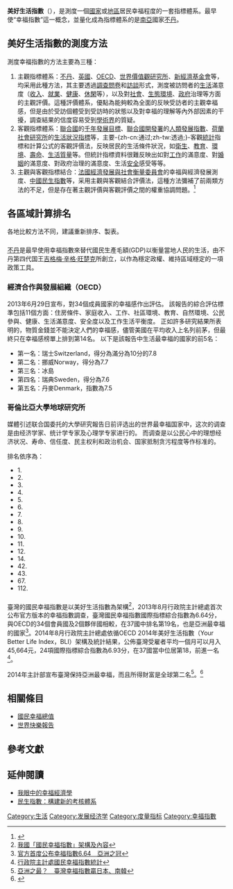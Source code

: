 {{multiple issues|
{{cleanup-jargon|time=2019-06-16T10:56:24+00:00}}
{{copyedit|time=2019-06-16T10:56:24+00:00}}
{{expert|time=2019-06-16T10:56:24+00:00}}
{{refimprove|time=2019-06-16T10:56:24+00:00}}
{{Citation style|time=2012-01-08T09:11:44+00:00}}
}}
'''美好生活指數'''（{{lang|en|OECD Better Life Index}}），是測度一個[[國家|國家]]或[[地區|地區]]居民幸福程度的一套指標體系。最早使“幸福指數”這一概念，並量化成為指標體系的是[[南亞|南亞]]國家[[不丹|不丹]]。

==美好生活指數的測度方法==
測度幸福指數的方法主要為三種：
#主觀指標體系：[[不丹|不丹]]、[[英國|英國]]、[[OECD|OECD]]、[[世界價值觀研究所|世界價值觀研究所]]、[[新經濟基金會|新經濟基金會]]等，均采用此種方法，其主要透過[[調查問卷|調查問卷]]和[[訪談|訪談]]形式，測度被訪問者的[[生活|生活]]滿意度（[[收入|收入]]、[[就業|就業]]、[[健康|健康]]、[[休閑|休閑]]等），以及對[[社會|社會]]、[[生態環境|生態環境]]、[[政府|政府]]治理等方面的主觀評價。這種評價體系，優點為能夠較為全面的反映受訪者的主觀幸福感，但是由於受訪個體受到受訪時的狀態以及對幸福的理解等內外部因素的干擾，調查結果的信度容易受到[[學術界|學術界]]的質疑。
#客觀指標體系：[[聯合國|聯合國]]的[[千年發展目標|千年發展目標]]、[[聯合國開發署|聯合國開發署]]的[[人類發展指數|人類發展指數]]、[[荷蘭社會研究所|荷蘭社會研究所]]的[[生活狀況指標|生活狀況指標]]等，主要-{zh-cn:通过;zh-tw:透過;}-客觀[[統計|統計]]指標和計算公式的客觀評價法，反映居民的生活條件狀況，如[[衛生|衛生]]、[[教育|教育]]、[[環境|環境]]、[[壽命|壽命]]、[[生活質量|生活質量]]等。但統計指標資料很難反映出如對[[工作|工作]]的滿意度、對[[婚姻|婚姻]]的滿意度、對政府治理的滿意度、生活[[安全|安全]]感受等等。
#主觀與客觀指標結合：[[法國經濟發展與社會衡量委員會|法國經濟發展與社會衡量委員會]]的幸福與經濟發展測度、[[中國民生指數|中國民生指數]]等，采用主觀與客觀結合評價法，這種方法彌補了前兩類方法的不足，但是存在著主觀評價與客觀評價之間的權重協調問題。<ref>{{Cite web|url=https://journal.eyeprophet.com/%E5%B9%B8%E7%A6%8F%E6%8C%87%E6%95%B8/|title=台灣人，你幸福嗎？─ 幸福指數|accessdate=2017-03-06|author=|date=|work=journal.eyeprophet.com|publisher=預見雜誌|language=zh-TW}}</ref>

==各區域計算排名==
各地比較方法不同，建議重新排序、製表。
==={{BHU}}===
[[不丹|不丹]]是最早使用幸福指數來替代國民生產毛額(GDP)以衡量當地人民的生活，由不丹第四代国王[[吉格梅·辛格·旺楚克|吉格梅·辛格·旺楚克]]所創立，以作為穩定政權、維持區域穩定的一項政策工具。

===經濟合作與發展組織（OECD）===
2013年6月29日宣布，對34個成員國家的幸福感作出評估。
該報告的綜合評估標準包括11個方面：住房條件、家庭收入、工作、社區環境、教育、自然環境、公民參與、健康、生活滿意度、安全度以及工作生活平衡度。
正如許多研究結果所表明的，物質金錢並不能決定人們的幸福感，儘管美國在平均收入上名列前茅，但最終只在幸福感榜單上排到第14名。
以下是該報告中生活最幸福的國家的前5名：
*第一名：瑞士Switzerland，得分為滿分為10分的7.8
*第二名：挪威Norway，得分為7.7
*第三名：冰島
*第四名：瑞典Sweden，得分為7.6
*第五名：丹麥Denmark，指數為7.5

==={{USA}}哥倫比亞大學地球研究所===
媒體引述联合国委托的大學研究報告日前评选出的世界最幸福国家中，这次的调查是由经济学家、统计学专家及心理学专家进行的。
而调查是以公民心中的理想经济状况、寿命、信任度、民主权利和政治机会、国家抵制贪污程度等作标准的。

排名依序為：
*1.  {{flag|丹麦}}
*2.  {{flag|挪威}}
*3.  {{flag|瑞士}}
*4.  {{flag|荷兰}}
*5.  {{flag|瑞典}}
*6.  {{flag|加拿大}}
*7.  {{flag|芬兰}}
*8.  {{flag|奥地利}}
*9.  {{flag|冰岛}}
*10. {{flag|澳大利亚}}
*11. {{flag|美国}}
*12. {{NZL}}
*14. {{GBR}}
*42. {{flag|台灣}}
*43. {{flag|日本}}
*67. {{flag|香港}}
*112. {{flag|中华人民共和国}}

==={{ROC}}===

臺灣的國民幸福指數是以美好生活指數為架構<ref>[http://www.dgbas.gov.tw/ct.asp?xItem=33570&ctNode=4854&mp=6 我國「國民幸福指數」架構及內容]</ref>，2013年8月行政院主計總處首次公布官方版本的幸福指數調查，臺灣國民幸福指數國際指標綜合指數為6.64分，與OECD的34個會員國及2個夥伴國相較，在37國中排名第19名，也是亞洲最幸福的國家<ref>[http://www.appledaily.com.tw/realtimenews/article/new/20130830/251238/ 官方首度公布幸福指數6.64　亞洲之冠]</ref>。2014年8月行政院主計總處依循OECD 2014年美好生活指數（Your Better Life Index，BLI）架構及統計結果，公佈臺灣受雇者平均一個月可以月入45,664元，24項國際指標綜合指數為6.93分，在37國當中位居第18，前進一名<ref>[http://www.dgbas.gov.tw/ct.asp?xItem=36399&ctNode=5624 行政院主計處國民幸福指數統計]</ref>。

2014年主計部宣布臺灣保持亞洲最幸福，而且所得財富是全球第二名<ref>[https://tw.news.yahoo.com/亞洲之最-臺灣幸福指數贏日本-南韓-051200818.html 亞洲之最？　臺灣幸福指數贏日本、南韓 ]{{dead link|date=2018年4月 |bot=InternetArchiveBot |fix-attempted=yes }}</ref>。<ref>{{Cite news|url=http://www.economic-news.tw/2016/11/Statistical-data.html|title=政府統計是一面鏡子|last=-{于}-國欽|first=|date=|work=|newspaper=經新聞|accessdate=2017-03-06|language=zh-TW}}</ref>

==相關條目==
*[[國民幸福總值|國民幸福總值]]
*[[世界快樂報告|世界快樂報告]]

==參考文獻==
{{reflist}}

== 延伸閱讀 ==
*[http://www.chinavalue.net/Figure/show.aspx?id=35 我眼中的幸福經濟學]
*[http://roll.sohu.com/20110315/n307792115.shtml 民生指數：構建新的考核體系]

[[Category:生活|Category:生活]]
[[Category:发展经济学|Category:发展经济学]]
[[Category:度量指标|Category:度量指标]]
[[Category:幸福指數|Category:幸福指數]]